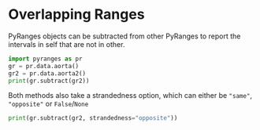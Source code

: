 # Overlapping Ranges

PyRanges objects can be subtracted from other PyRanges to report the intervals
in self that are not in other.

```python
import pyranges as pr
gr = pr.data.aorta()
gr2 = pr.data.aorta2()
print(gr.subtract(gr2))
```

Both methods also take a strandedness option, which can either be `"same"`, `"opposite"` or `False`/`None`

```python
print(gr.subtract(gr2, strandedness="opposite"))
```
